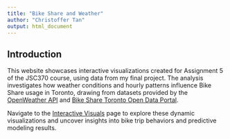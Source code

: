 ```yaml
---
title: "Bike Share and Weather"
author: "Christoffer Tan"
output: html_document
---
```


## Introduction
This website showcases interactive visualizations created for Assignment 5 of the JSC370 course, using data from my final project. The analysis investigates how weather conditions and hourly patterns influence Bike Share usage in Toronto, drawing from datasets provided by the [OpenWeather API](https://openweathermap.org/api) and [Bike Share Toronto Open Data Portal](https://open.toronto.ca/dataset/bike-share-toronto-ridership-data/).

Navigate to the [Interactive Visuals](visuals.html) page to explore these dynamic visualizations and uncover insights into bike trip behaviors and predictive modeling results.